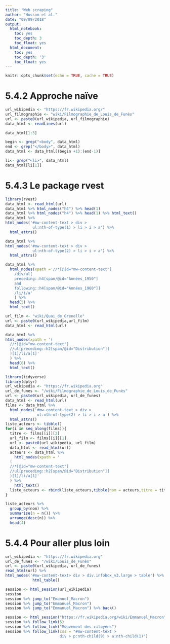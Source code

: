 ---
title: "Web scraping"
author: "Husson et al."
date: "09/09/2018"
output:
  html_notebook:
    toc: yes
    toc_depth: 3
    toc_float: yes
  html_document:
    toc: yes
    toc_depth: '3'
    toc_float: yes
---

```{r setup, include=FALSE}
knitr::opts_chunk$set(echo = TRUE, cache = TRUE)
```

# 5.4.2 Approche naïve

```{r,message=FALSE,warning=FALSE}
url_wikipedia <- "https://fr.wikipedia.org/"
url_filmographie <- "wiki/Filmographie_de_Louis_de_Funès"
url <- paste0(url_wikipedia, url_filmographie)
data_html <- readLines(url)
```

```{r}
data_html[1:5]
```

```{r}
begin <- grep("<body", data_html)
end <- grep("</body>", data_html)
data_html <- data_html[(begin +1):(end-1)]
```

```{r}
li<- grep("<li>", data_html)
data_html[li[1]]
```

# 5.4.3 Le package rvest

```{r,message=FALSE,warning=FALSE}
library(rvest)
data_html <- read_html(url)
data_html %>% html_nodes("h4") %>% head(1)
data_html %>% html_nodes("h4") %>% head(1) %>% html_text()
data_html %>%
html_nodes('#mw-content-text > div >
            ul:nth-of-type(1) > li > i > a') %>%
  html_attrs()
```
```{r}
data_html %>%
html_nodes('#mw-content-text > div >
            ul:nth-of-type(2) > li > i > a') %>%
  html_attrs()
```

```{r}
data_html %>%
  html_nodes(xpath ='//*[@id="mw-content-text"]
    /div/ul[
    preceding::h4[span/@id="Années_1950"]
    and
    following::h4[span/@id="Années_1960"]]
    /li/i/a'
    ) %>%
  head(5) %>%
  html_text()
```

```{r}
url_film <- "wiki/Quai_de_Grenelle"
url <- paste0(url_wikipedia,url_film)
data_html <- read_html(url)
```

```{r}
data_html %>%
html_nodes(xpath = '(
  //*[@id="mw-content-text"]
  //ul[preceding::h2[span/@id="Distribution"]]
  )[1]/li/a[1]'
  ) %>%
  head(6) %>%
  html_text()
```

```{r,message=FALSE,warning=FALSE}
library(tidyverse)
library(dplyr)
url_wikipedia <- "https://fr.wikipedia.org"
url_de_funes <- "/wiki/Filmographie_de_Louis_de_Funès"
url <- paste0(url_wikipedia, url_de_funes)
data_html <- read_html(url)
films <- data_html %>%
  html_nodes('#mw-content-text > div >
              ul:nth-of-type(2) > li > i > a') %>%
  html_attrs()
liste_acteurs <- tibble()
for(i in seq_along(films)){
  titre <- films[[i]][2]
  url_film <- films[[i]][1]
  url <- paste0(url_wikipedia, url_film)
  data_html <- read_html(url)
  acteurs <- data_html %>%
    html_nodes(xpath = '
  (
  //*[@id="mw-content-text"]
  //ul[preceding::h2[span/@id="Distribution"]]
  )[1]/li/a[1]'
  ) %>%
    html_text()
  liste_acteurs <- rbind(liste_acteurs,tibble(nom = acteurs,titre = titre))
}

```

```{r}
liste_acteurs %>%
  group_by(nom) %>%
  summarise(n = n()) %>%
  arrange(desc(n)) %>%
  head(4)
```

# 5.4.4 Pour aller plus loin

```{r}
url_wikipedia <- "https://fr.wikipedia.org"
url_de_funes <- "/wiki/Louis_de_Funès"
url <- paste0(url_wikipedia, url_de_funes)
read_html(url) %>%
html_nodes('#mw-content-text> div > div.infobox_v3.large > table') %>%
            html_table()
```

```{r}
session <- html_session(url_wikipedia)
session
session %>% jump_to("Emanuel_Macron")
session %>% jump_to("Emmanuel_Macron")
session %>% jump_to("Emmanuel_Macron") %>% back()
```

```{r}
session <- html_session("https://fr.wikipedia.org/wiki/Emmanuel_Macron")
session %>% follow_link(5)
session %>% follow_link("Mouvement des citoyens")
session %>% follow_link(css = "#mw-content-text >
                        div > p:nth-child(9) > a:nth-child(1)")
```

